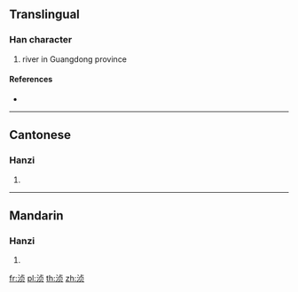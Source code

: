 {{character info/new}}
{{also|湞}}
==Translingual==

===Han character===
{{Han char|rn=85|rad=水|as=06|sn=9|four=|canj=EYBO}}

# river in Guangdong province

====References====
* {{Han ref|kx=0623.171|hdz=31606.020|uh=6D48|ud=27976}}

----

==Cantonese==

===Hanzi===
{{yue-hanzi|jyut=|y=jing1|tra=湞}}

# {{defn|lang=yue|sort=水06}}

----

==Mandarin==

===Hanzi===
{{cmn-hanzi|tra=湞|pin=[[chéng]] ([[cheng2]]), [[zhēn]] ([[zhen1]])|wg=ch'eng<sup>2</sup>, chen<sup>1</sup>}}

# {{defn|lang=cmn|sort=水06}}

[[fr:浈]]
[[pl:浈]]
[[th:浈]]
[[zh:浈]]